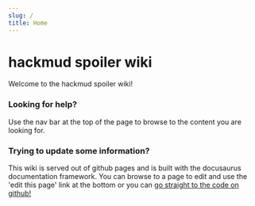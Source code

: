 ```yaml
---
slug: /
title: Home
---
```


# hackmud spoiler wiki

Welcome to the hackmud spoiler wiki!

### Looking for help?

Use the nav bar at the top of the page to browse to the content you are looking for.

### Trying to update some information?

This wiki is served out of github pages and is built with the docusaurus documentation framework. You can browse to a page to edit and use the 'edit this page' link at the bottom or you can [go straight to the code on github!](https://github.com/hackmud-brain/hackmud-brain.github.io)
